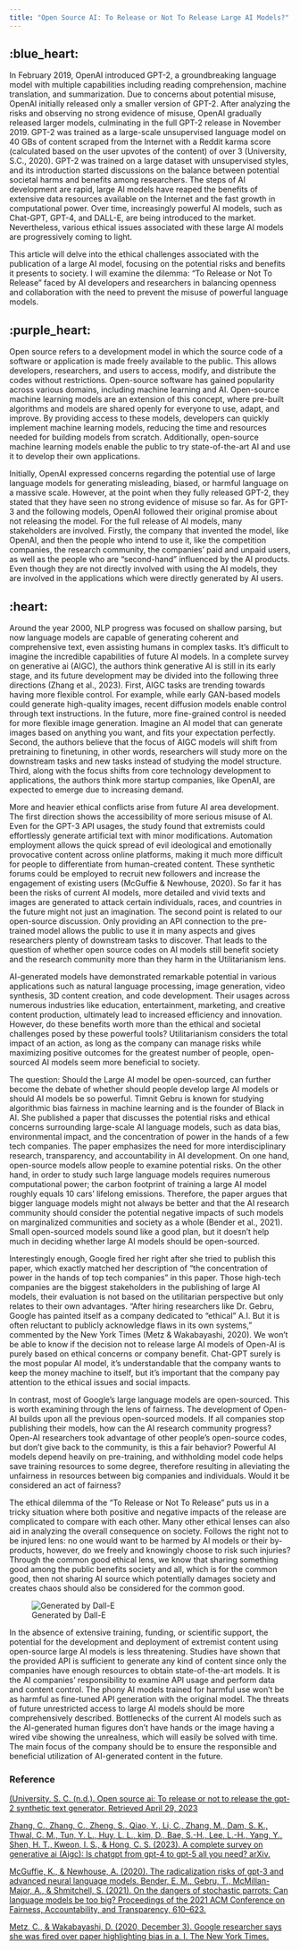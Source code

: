 ```yaml
---
title: "Open Source AI: To Release or Not To Release Large AI Models?"
---
```


## :blue_heart: 

In February 2019, OpenAI introduced GPT-2, a groundbreaking language model with multiple capabilities including reading comprehension, machine translation, and summarization. Due to concerns about potential misuse, OpenAI initially released only a smaller version of GPT-2. After analyzing the risks and observing no strong evidence of misuse, OpenAI gradually released larger models, culminating in the full GPT-2 release in November 2019. GPT-2 was trained as a large-scale unsupervised language model on 40 GBs of content scraped from the Internet with a Reddit karma score (calculated based on the user upvotes of the content) of over 3 (University, S.C., 2020). GPT-2 was trained on a large dataset with unsupervised styles, and its introduction started discussions on the balance between potential societal harms and benefits among researchers. The steps of AI development are rapid, large AI models have reaped the benefits of extensive data resources available on the Internet and the fast growth in computational power. Over time, increasingly powerful AI models, such as Chat-GPT, GPT-4, and DALL-E, are being introduced to the market. Nevertheless, various ethical issues associated with these large AI models are progressively coming to light. 

This article will delve into the ethical challenges associated with the publication of a large AI model, focusing on the potential risks and benefits it presents to society. I will examine the dilemma: “To Release or Not To Release” faced by AI developers and researchers in balancing openness and collaboration with the need to prevent the misuse of powerful language models. 

## :purple_heart: 

Open source refers to a development model in which the source code of a software or application is made freely available to the public. This allows developers, researchers, and users to access, modify, and distribute the codes without restrictions. Open-source software has gained popularity across various domains, including machine learning and AI. Open-source machine learning models are an extension of this concept, where pre-built algorithms and models are shared openly for everyone to use, adapt, and improve. By providing access to these models, developers can quickly implement machine learning models, reducing the time and resources needed for building models from scratch. Additionally, open-source machine learning models enable the public to try state-of-the-art AI and use it to develop their own applications. 

Initially, OpenAI expressed concerns regarding the potential use of large language models for generating misleading, biased, or harmful language on a massive scale. However, at the point when they fully released GPT-2, they stated that they have seen no strong evidence of misuse so far. As for GPT-3 and the following models, OpenAI followed their original promise about not releasing the model. For the full release of AI models, many stakeholders are involved. Firstly, the company that invented the model, like OpenAI, and then the people who intend to use it, like the competition companies, the research community, the companies’ paid and unpaid users, as well as the people who are “second-hand” influenced by the AI products. Even though they are not directly involved with using the AI models, they are involved in the applications which were directly generated by AI users. 

## :heart: 

Around the year 2000, NLP progress was focused on shallow parsing, but now language models are capable of generating coherent and comprehensive text, even assisting humans in complex tasks. It's difficult to imagine the incredible capabilities of future AI models. In a complete survey on generative ai (AIGC), the authors think generative AI is still in its early stage, and its future development may be divided into the following three directions (Zhang et al., 2023). First, AIGC tasks are trending towards having more flexible control. For example, while early GAN-based models could generate high-quality images, recent diffusion models enable control through text instructions. In the future, more fine-grained control is needed for more flexible image generation. Imagine an AI model that can generate images based on anything you want, and fits your expectation perfectly. Second, the authors believe that the focus of AIGC models will shift from pretraining to finetuning, in other words, researchers will study more on the downstream tasks and new tasks instead of studying the model structure. Third, along with the focus shifts from core technology development to applications, the authors think more startup companies, like OpenAI, are expected to emerge due to increasing demand. 

More and heavier ethical conflicts arise from future AI area development. The first direction shows the accessibility of more serious misuse of AI. Even for the GPT-3 API usages, the study found that extremists could effortlessly generate artificial text with minor modifications. Automation employment allows the quick spread of evil ideological and emotionally provocative content across online platforms, making it much more difficult for people to differentiate from human-created content. These synthetic forums could be employed to recruit new followers and increase the engagement of existing users (McGuffie & Newhouse, 2020). So far it has been the risks of current AI models, more detailed and vivid texts and images are generated to attack certain individuals, races, and countries in the future might not just an imagination. The second point is related to our open-source discussion. Only providing an API connection to the pre-trained model allows the public to use it in many aspects and gives researchers plenty of downstream tasks to discover. That leads to the question of whether open source codes on AI models still benefit society and the research community more than they harm in the Utilitarianism lens. 

AI-generated models have demonstrated remarkable potential in various applications such as natural language processing, image generation, video synthesis, 3D content creation, and code development. Their usages across numerous industries like education, entertainment, marketing, and creative content production, ultimately lead to increased efficiency and innovation. However, do these benefits worth more than the ethical and societal challenges posed by these powerful tools? Utilitarianism considers the total impact of an action, as long as the company can manage risks while maximizing positive outcomes for the greatest number of people, open-sourced AI models seem more beneficial to society. 

The question: Should the Large AI model be open-sourced, can further become the debate of whether should people develop large AI models or should AI models be so powerful. Timnit Gebru is known for studying algorithmic bias fairness in machine learning and is the founder of Black in AI. She published a paper that discusses the potential risks and ethical concerns surrounding large-scale AI language models, such as data bias, environmental impact, and the concentration of power in the hands of a few tech companies. The paper emphasizes the need for more interdisciplinary research, transparency, and accountability in AI development. On one hand, open-source models allow people to examine potential risks. On the other hand, in order to study such large language models requires numerous computational power; the carbon footprint of training a large AI model roughly equals 10 cars' lifelong emissions. Therefore, the paper argues that bigger language models might not always be better and that the AI research community should consider the potential negative impacts of such models on marginalized communities and society as a whole (Bender et al., 2021). Small open-sourced models sound like a good plan, but it doesn’t help much in deciding whether large AI models should be open-sourced. 

Interestingly enough, Google fired her right after she tried to publish this paper, which exactly matched her description of “the concentration of power in the hands of top tech companies” in this paper. Those high-tech companies are the biggest stakeholders in the publishing of large AI models, their evaluation is not based on the utilitarian perspective but only relates to their own advantages. "After hiring researchers like Dr. Gebru, Google has painted itself as a company dedicated to “ethical” A.I. But it is often reluctant to publicly acknowledge flaws in its own systems,” commented by the New York Times (Metz & Wakabayashi, 2020). We won’t be able to know if the decision not to release large AI models of Open-AI is purely based on ethical concerns or company benefit. Chat-GPT surely is the most popular AI model, it’s understandable that the company wants to keep the money machine to itself, but it's important that the company pay attention to the ethical issues and social impacts. 

In contrast, most of Google's large language models are open-sourced. This is worth examining through the lens of fairness. The development of Open-AI builds upon all the previous open-sourced models. If all companies stop publishing their models, how can the AI research community progress? Open-AI researchers took advantage of other people’s open-source codes, but don’t give back to the community, is this a fair behavior? Powerful AI models depend heavily on pre-training, and withholding model code helps save training resources to some degree, therefore resulting in alleviating the unfairness in resources between big companies and individuals. Would it be considered an act of fairness? 

The ethical dilemma of the “To Release or Not To Release”  puts us in a tricky situation where both positive and negative impacts of the release are complicated to compare with each other. Many other ethical lenses can also aid in analyzing the overall consequence on society. Follows the right not to be injured lens: no one would want to be harmed by AI models or their by-products, however, do we freely and knowingly choose to risk such injuries? Through the common good ethical lens, we know that sharing something good among the public benefits society and all, which is for the common good, then not sharing AI source which potentially damages society and creates chaos should also be considered for the common good. 

![Generated by Dall-E](opai.png)

In the absence of extensive training, funding, or scientific support, the potential for the development and deployment of extremist content using open-source large AI models is less threatening. Studies have shown that the provided API is sufficient to generate any kind of content since only the companies have enough resources to obtain state-of-the-art models. It is the AI companies’ responsibility to examine API usage and perform data and content control. The phony AI models trained for harmful use won't be as harmful as fine-tuned API generation with the original model. The threats of future unrestricted access to large AI models should be more comprehensively described. Bottlenecks of the current AI models such as the AI-generated human figures don’t have hands or the image having a wired vibe showing the unrealness, which will easily be solved with time. The main focus of the company should be to ensure the responsible and beneficial utilization of AI-generated content in the future.



### Reference
[(University, S. C. (n.d.). Open source ai: To release or not to release the gpt-2 synthetic text generator. Retrieved April 29, 2023](https://www.scu.edu/ethics/focus-areas/technology-ethics/resources/open-source-ai-to-release-or-not-to-release-the-gpt-2-synthetic-text-generator/)

[Zhang, C., Zhang, C., Zheng, S., Qiao, Y., Li, C., Zhang, M., Dam, S. K., Thwal, C. M., Tun, Y. L., Huy, L. L., kim, D., Bae, S.-H., Lee, L.-H., Yang, Y., Shen, H. T., Kweon, I. S., & Hong, C. S. (2023). A complete survey on generative ai (Aigc): Is chatgpt from gpt-4 to gpt-5 all you need? arXiv. ](https://doi.org/10.48550/arXiv.2303.11717)

[McGuffie, K., & Newhouse, A. (2020). The radicalization risks of gpt-3 and advanced neural language models.
Bender, E. M., Gebru, T., McMillan-Major, A., & Shmitchell, S. (2021). On the dangers of stochastic parrots: Can language models be too big? Proceedings of the 2021 ACM Conference on Fairness, Accountability, and Transparency, 610–623.](https://doi.org/10.1145/3442188.3445922 )

[Metz, C., & Wakabayashi, D. (2020, December 3). Google researcher says she was fired over paper highlighting bias in a. I. The New York Times.](https://www.nytimes.com/2020/12/03/technology/google-researcher-timnit-gebru.html )
